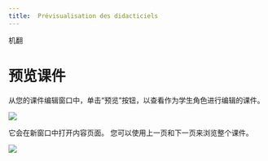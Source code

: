 ```yaml
--- 
title:  Prévisualisation des didacticiels 
--- 
```



机翻
 # 预览课件 

 从您的课件编辑窗口中，单击“预览”按钮，以查看作为学生角色进行编辑的课件。 
 
 
 ![]( /Img/ulearning/teacher/prepare33.png) 

 它会在新窗口中打开内容页面。 您可以使用上一页和下一页来浏览整个课件。 
 
 ![]( /Img/ulearning/teacher/prepare34.png)
